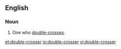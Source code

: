 ==English==
===Noun===
{{en-noun}}

#One who [[double-cross]]es.

[[et:double-crosser]]
[[io:double-crosser]]
[[vi:double-crosser]]
